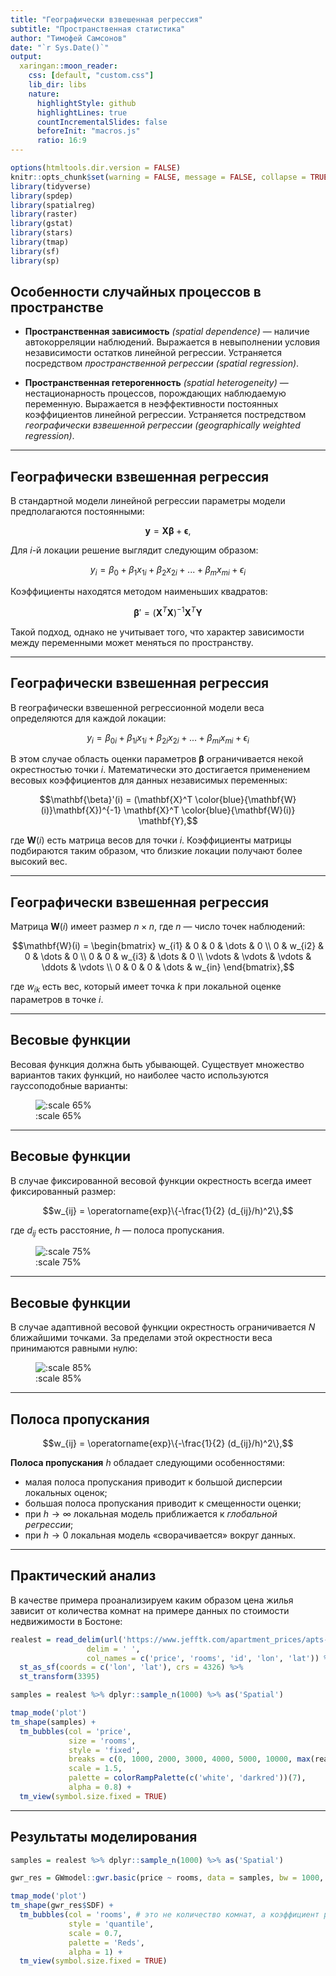 ```yaml
---
title: "Географически взвешенная регрессия"
subtitle: "Пространственная статистика"
author: "Тимофей Самсонов"
date: "`r Sys.Date()`"
output:
  xaringan::moon_reader:
    css: [default, "custom.css"]
    lib_dir: libs
    nature:
      highlightStyle: github
      highlightLines: true
      countIncrementalSlides: false
      beforeInit: "macros.js"
      ratio: 16:9
---
```


```r
options(htmltools.dir.version = FALSE)
knitr::opts_chunk$set(warning = FALSE, message = FALSE, collapse = TRUE, echo = FALSE, fig.align="left")
library(tidyverse)
library(spdep)
library(spatialreg)
library(raster)
library(gstat)
library(stars)
library(tmap)
library(sf)
library(sp)
```

## Особенности случайных процессов в пространстве

- __Пространственная зависимость__ _(spatial dependence)_ — наличие автокорреляции наблюдений. Выражается в невыполнении условия независимости остатков линейной регрессии. Устраняется посредством _пространственной регрессии (spatial regression)_.

- __Пространственная гетерогенность__ _(spatial heterogeneity)_ — нестационарность процессов, порождающих наблюдаемую переменную. Выражается в неэффективности постоянных коэффициентов линейной регрессии. Устраняется постредством _географически взвешенной регрессии (geographically weighted regression)_.

---

## Географически взвешенная регрессия

В стандартной модели линейной регрессии параметры модели предполагаются постоянными:

$$\mathbf{y} = \mathbf{X} \boldsymbol\beta + \boldsymbol\epsilon,$$

Для $i$-й локации решение выглядит следующим образом:

$$y_i = \beta_0 + \beta_1 x_{1i} + \beta_2 x_{2i} + ... + \beta_m x_{mi} + \epsilon_i$$

Коэффициенты находятся методом наименьших квадратов:

$$\mathbf{\beta}' = (\mathbf{X}^T\mathbf{X})^{-1} \mathbf{X}^T \mathbf{Y}$$

Такой подход, однако не учитывает того, что характер зависимости между переменными может меняться по пространству.

---

## Географически взвешенная регрессия

В географически взвешенной регрессионной модели веса определяются для каждой локации:

$$y_i = \beta_{0i} + \beta_{1i} x_{1i} + \beta_{2i} x_{2i} + ... + \beta_{mi} x_{mi} + \epsilon_i$$

В этом случае область оценки параметров $\mathbf{\beta}$ ограничивается некой окрестностью точки $i$. Математически это достигается применением весовых коэффициентов для данных независимых переменных:

$$\mathbf{\beta}'(i) = (\mathbf{X}^T \color{blue}{\mathbf{W}(i)}\mathbf{X})^{-1} \mathbf{X}^T \color{blue}{\mathbf{W}(i)} \mathbf{Y},$$

где $\mathbf{W}(i)$ есть матрица весов для точки $i$. Коэффициенты матрицы подбираются таким образом, что близкие локации получают более высокий вес.

---

## Географически взвешенная регрессия

Матрица $\mathbf{W}(i)$ имеет размер $n \times n$, где $n$ — число точек наблюдений:

$$\mathbf{W}(i) = \begin{bmatrix}
    w_{i1} & 0 & 0 & \dots  & 0 \\
    0 & w_{i2} & 0 & \dots  & 0 \\
    0 & 0 & w_{i3} & \dots  & 0 \\
    \vdots & \vdots & \vdots & \ddots & \vdots \\
    0 & 0 & 0 & \dots  & w_{in}
\end{bmatrix},$$

где $w_{ik}$ есть вес, который имеет точка $k$ при локальной оценке параметров в точке $i$.

---

## Весовые функции

Весовая функция должна быть убывающей. Существует множество вариантов таких функций, но наиболее часто используются гауссоподобные варианты:

![:scale 65%](images/gwr_wlocal.png)

---

## Весовые функции

В случае фиксированной весовой функции окрестность всегда имеет фиксированный размер:

$$w_{ij} = \operatorname{exp}\{-\frac{1}{2} (d_{ij}/h)^2\},$$

где $d_{ij}$ есть расстояние, $h$ — полоса пропускания.

![:scale 75%](images/wfixed.png)

---

## Весовые функции

В случае адаптивной весовой функции окрестность ограничивается $N$ ближайшими точками. За пределами этой окрестности веса принимаются равными нулю:

![:scale 85%](images/wadaptive.png)

---

## Полоса пропускания

$$w_{ij} = \operatorname{exp}\{-\frac{1}{2} (d_{ij}/h)^2\},$$

__Полоса пропускания__ $h$ обладает следующими особенностями:

- малая полоса пропускания приводит к большой дисперсии локальных оценок;
- большая полоса пропускания приводит к смещенности оценки;
- при $h \rightarrow \infty$ локальная модель приближается к _глобальной регрессии_;
- при $h \rightarrow 0$ локальная модель «сворачивается» вокруг данных.

---

## Практический анализ

В качестве примера проанализируем каким образом цена жилья зависит от количества комнат на примере данных по стоимости недвижимости в Бостоне:

```r
realest = read_delim(url('https://www.jefftk.com/apartment_prices/apts-1542637382.txt'),
                 delim = ' ',
                 col_names = c('price', 'rooms', 'id', 'lon', 'lat')) %>%
  st_as_sf(coords = c('lon', 'lat'), crs = 4326) %>%
  st_transform(3395)

samples = realest %>% dplyr::sample_n(1000) %>% as('Spatial')

tmap_mode('plot')
tm_shape(samples) +
  tm_bubbles(col = 'price',
             size = 'rooms',
             style = 'fixed',
             breaks = c(0, 1000, 2000, 3000, 4000, 5000, 10000, max(realest$price)),
             scale = 1.5,
             palette = colorRampPalette(c('white', 'darkred'))(7),
             alpha = 0.8) +
  tm_view(symbol.size.fixed = TRUE)
```

---

## Результаты моделирования

```r
samples = realest %>% dplyr::sample_n(1000) %>% as('Spatial')

gwr_res = GWmodel::gwr.basic(price ~ rooms, data = samples, bw = 1000, kernel = 'gaussian')

tmap_mode('plot')
tm_shape(gwr_res$SDF) +
  tm_bubbles(col = 'rooms', # это не количество комнат, а коэффициент регрессии
             style = 'quantile',
             scale = 0.7,
             palette = 'Reds',
             alpha = 1) +
  tm_view(symbol.size.fixed = TRUE)
```